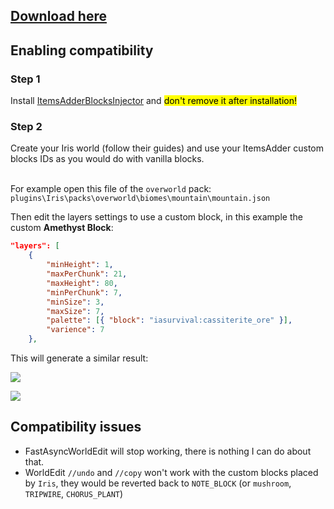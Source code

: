 
## [Download here](https://www.spigotmc.org/resources/iris-world-gen-custom-biome-colors.84586/)

## Enabling compatibility

### Step 1

Install [ItemsAdderBlocksInjector](https://www.spigotmc.org/resources/itemsadderblocksinjector.102078/) and <mark>don't remove it after installation!</mark>

### Step 2

Create your Iris world (follow their guides) and use your ItemsAdder custom blocks IDs as you would do with vanilla blocks.

\
For example open this file of the `overworld` pack: `plugins\Iris\packs\overworld\biomes\mountain\mountain.json`

Then edit the layers settings to use a custom block, in this example the custom **Amethyst Block**:

```json
"layers": [
    {
        "minHeight": 1,
        "maxPerChunk": 21,
        "maxHeight": 80,
        "minPerChunk": 7,
        "minSize": 3,
        "maxSize": 7,
        "palette": [{ "block": "iasurvival:cassiterite_ore" }],
        "varience": 7
    },
```

This will generate a similar result:

![](</assets/images/image (164).png>)

![](</assets/images/image (143).png>)

## Compatibility issues

* FastAsyncWorldEdit will stop working, there is nothing I can do about that.
* WorldEdit `//undo` and `//copy` won't work with the custom blocks placed by `Iris`, they would be reverted back to `NOTE_BLOCK` (or `mushroom`, `TRIPWIRE`, `CHORUS_PLANT`)